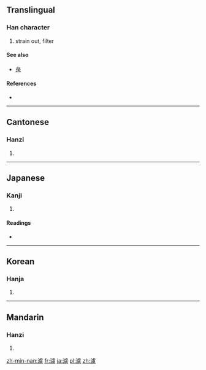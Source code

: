 {{also|滤|濾}}
==Translingual==

===Han character===
{{Han char|rn=85|rad=水|as=15|sn=18|four=3113<sub>6</sub>|canj=水卜心心 (EYPP)}}

# strain out, filter

====See also====
* [[彔]]

====References====
* {{Han ref|kx=0658.080|dkj=18565|dj=1068.110|hdz=31777.150|uh=6FFE|ud=28670|bh=C26F|bd=49775}}

----

==Cantonese==

===Hanzi===
{{yue-hanzi|jyut=|y=leui6|sim=滤}}

# {{defn|lang=yue|sort=水15}}

----

==Japanese==

===Kanji===
{{ja-kanji|grade=|rs=水15}}

# {{defn|lang=ja|sort=水15}}

====Readings====
* {{ja-readings|on=[[りょ]] (ryo), [[ろ]] (ro)|kun=[[こす]] (kosu)}}

----

==Korean==

===Hanja===
{{ko-hanja|hangeul=[[려]]>[[여]]|eumhun=|rv=ryeo>yeo|mr=ryŏ>yŏ|y=lye>ye}}

# {{defn|lang=ko|sort=水15}}

----

==Mandarin==

===Hanzi===
{{cmn-hanzi|sim=滤|pin=[[lǜ]] ([[lü4]]), [[yǎng]] ([[yang3]])|wg=lü<sup>4</sup>, yang<sup>3</sup>}}

# {{defn|lang=cmn|sort=水15}}

[[zh-min-nan:濾]]
[[fr:濾]]
[[ja:濾]]
[[pl:濾]]
[[zh:濾]]